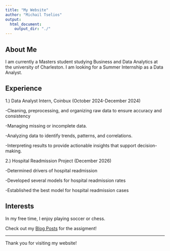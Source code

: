 ```yaml
---
title: "My Website"
author: "Michail Tselios"
output:
  html_document:
    output_dir: "./"
---
```



## About Me

I am currently a Masters student studying Business and Data Analytics at the university of Charleston. I am looking for a Summer Internship as a Data Analyst.

## Experience

1.) Data Analyst Intern, Coinbux (October 2024-December 2024)

-Cleaning, preprocessing, and organizing raw data to ensure accuracy and consistency

-Managing missing or incomplete data.

-Analyzing data to identify trends, patterns, and correlations.

-Interpreting results to provide actionable insights that support decision-making.

2.) Hospital Readmission Project (December 2026)

-Determined drivers of hospital readmission

-Developed several models for hospital readmission rates

-Established the best model for hospital readmission cases

## Interests

In my free time, I enjoy playing soccer or chess.

Check out my [Blog Posts](posts.html) for the assigment!

------------------------------------------------------------------------

Thank you for visiting my website!
